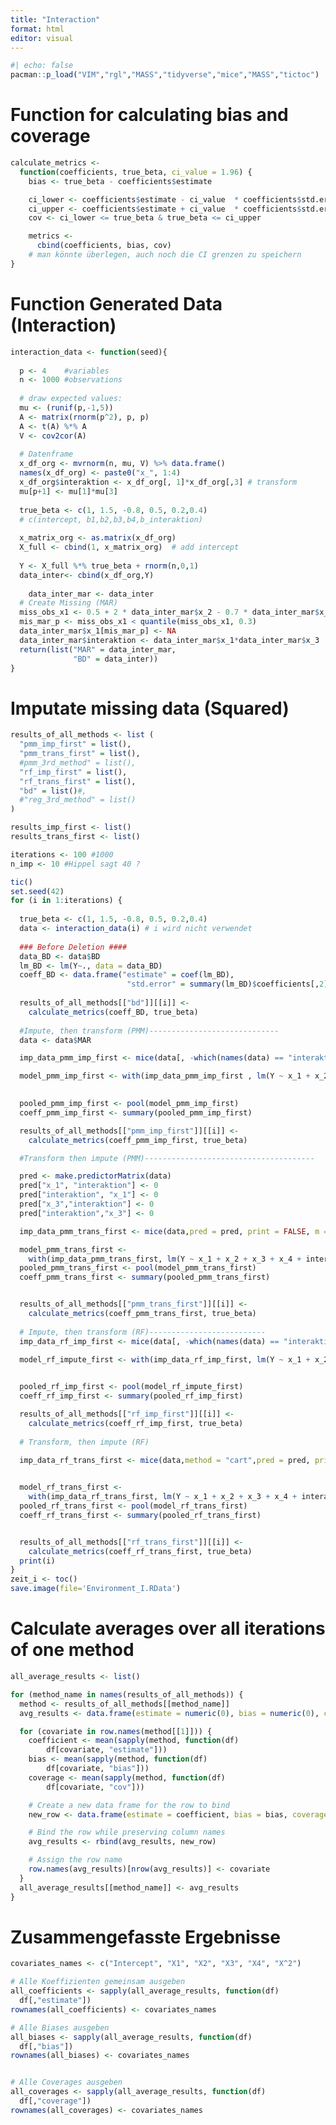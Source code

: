 ---
title: "Interaction"
format: html
editor: visual
---

```{r}
#| echo: false
pacman::p_load("VIM","rgl","MASS","tidyverse","mice","MASS","tictoc")
```

# Function for calculating bias and coverage

```{r}
calculate_metrics <-
  function(coefficients, true_beta, ci_value = 1.96) {
    bias <- true_beta - coefficients$estimate

    ci_lower <- coefficients$estimate - ci_value  * coefficients$std.error
    ci_upper <- coefficients$estimate + ci_value  * coefficients$std.error
    cov <- ci_lower <= true_beta & true_beta <= ci_upper

    metrics <-
      cbind(coefficients, bias, cov) 
    # man könnte überlegen, auch noch die CI grenzen zu speichern
}
```

# Function Generated Data (Interaction)

```{r}
interaction_data <- function(seed){
  
  p <- 4    #variables
  n <- 1000 #observations
  
  # draw expected values:
  mu <- (runif(p,-1,5))
  A <- matrix(rnorm(p^2), p, p)
  A <- t(A) %*% A             
  V <- cov2cor(A)           
  
  # Datenframe
  x_df_org <- mvrnorm(n, mu, V) %>% data.frame()
  names(x_df_org) <- paste0("x_", 1:4)
  x_df_org$interaktion <- x_df_org[, 1]*x_df_org[,3] # transform
  mu[p+1] <- mu[1]*mu[3]
  
  true_beta <- c(1, 1.5, -0.8, 0.5, 0.2,0.4)  
  # c(intercept, b1,b2,b3,b4,b_interaktion)
  
  x_matrix_org <- as.matrix(x_df_org)
  X_full <- cbind(1, x_matrix_org)  # add intercept
  
  Y <- X_full %*% true_beta + rnorm(n,0,1)
  data_inter<- cbind(x_df_org,Y)
  
    data_inter_mar <- data_inter
  # Create Missing (MAR)
  miss_obs_x1 <- 0.5 + 2 * data_inter_mar$x_2 - 0.7 * data_inter_mar$x_3 + rnorm(n, 0, 3)
  mis_mar_p <- miss_obs_x1 < quantile(miss_obs_x1, 0.3)
  data_inter_mar$x_1[mis_mar_p] <- NA
  data_inter_mar$interaktion <- data_inter_mar$x_1*data_inter_mar$x_3
  return(list("MAR" = data_inter_mar, 
              "BD" = data_inter))
}
```

# Imputate missing data (Squared)

```{r}
results_of_all_methods <- list (
  "pmm_imp_first" = list(),
  "pmm_trans_first" = list(),
  #pmm_3rd_method" = list(),
  "rf_imp_first" = list(),
  "rf_trans_first" = list(),
  "bd" = list()#,
  #"reg_3rd_method" = list()
)

results_imp_first <- list()
results_trans_first <- list()

iterations <- 100 #1000
n_imp <- 10 #Hippel sagt 40 ?

tic()
set.seed(42)
for (i in 1:iterations) {
  
  true_beta <- c(1, 1.5, -0.8, 0.5, 0.2,0.4) 
  data <- interaction_data(i) # i wird nicht verwendet
  
  ### Before Deletion ####
  data_BD <- data$BD
  lm_BD <- lm(Y~., data = data_BD)
  coeff_BD <- data.frame("estimate" = coef(lm_BD),
                          "std.error" = summary(lm_BD)$coefficients[,2])
  
  results_of_all_methods[["bd"]][[i]] <- 
    calculate_metrics(coeff_BD, true_beta)
  
  #Impute, then transform (PMM)-----------------------------
  data <- data$MAR

  imp_data_pmm_imp_first <- mice(data[, -which(names(data) == "interaktion")], m = n_imp, print = FALSE)

  model_pmm_imp_first <- with(imp_data_pmm_imp_first , lm(Y ~ x_1 + x_2 + x_3 + x_4 + x_1*x_3))

  
  pooled_pmm_imp_first <- pool(model_pmm_imp_first)
  coeff_pmm_imp_first <- summary(pooled_pmm_imp_first)

  results_of_all_methods[["pmm_imp_first"]][[i]] <-
    calculate_metrics(coeff_pmm_imp_first, true_beta)

  #Transform then impute (PMM)--------------------------------------

  pred <- make.predictorMatrix(data)
  pred["x_1", "interaktion"] <- 0
  pred["interaktion", "x_1"] <- 0
  pred["x_3","interaktion"] <- 0
  pred["interaktion","x_3"] <- 0

  imp_data_pmm_trans_first <- mice(data,pred = pred, print = FALSE, m = n_imp)

  model_pmm_trans_first <-
    with(imp_data_pmm_trans_first, lm(Y ~ x_1 + x_2 + x_3 + x_4 + interaktion))
  pooled_pmm_trans_first <- pool(model_pmm_trans_first)
  coeff_pmm_trans_first <- summary(pooled_pmm_trans_first)


  results_of_all_methods[["pmm_trans_first"]][[i]] <-
    calculate_metrics(coeff_pmm_trans_first, true_beta)
  
  # Impute, then transform (RF)--------------------------
  imp_data_rf_imp_first <- mice(data[, -which(names(data) == "interaktion")],method = "cart", m = n_imp, print = FALSE)

  model_rf_impute_first <- with(imp_data_rf_imp_first, lm(Y ~ x_1 + x_2 + x_3 + x_4 + x_1*x_3))

  
  pooled_rf_imp_first <- pool(model_rf_impute_first)
  coeff_rf_imp_first <- summary(pooled_rf_imp_first)

  results_of_all_methods[["rf_imp_first"]][[i]] <-
    calculate_metrics(coeff_rf_imp_first, true_beta)
  
  # Transform, then impute (RF)
  
  imp_data_rf_trans_first <- mice(data,method = "cart",pred = pred, print = FALSE, m = n_imp)


  model_rf_trans_first <-
    with(imp_data_rf_trans_first, lm(Y ~ x_1 + x_2 + x_3 + x_4 + interaktion))
  pooled_rf_trans_first <- pool(model_rf_trans_first)
  coeff_rf_trans_first <- summary(pooled_rf_trans_first)


  results_of_all_methods[["rf_trans_first"]][[i]] <-
    calculate_metrics(coeff_rf_trans_first, true_beta)
  print(i)
}
zeit_i <- toc()
save.image(file='Environment_I.RData')

```

# Calculate averages over all iterations of one method

```{r}

all_average_results <- list()

for (method_name in names(results_of_all_methods)) {
  method <- results_of_all_methods[[method_name]]
  avg_results <- data.frame(estimate = numeric(0), bias = numeric(0), coverage = numeric(0))

  for (covariate in row.names(method[[1]])) {
    coefficient <- mean(sapply(method, function(df)
        df[covariate, "estimate"]))
    bias <- mean(sapply(method, function(df)
        df[covariate, "bias"]))
    coverage <- mean(sapply(method, function(df)
        df[covariate, "cov"]))

    # Create a new data frame for the row to bind
    new_row <- data.frame(estimate = coefficient, bias = bias, coverage = coverage)

    # Bind the row while preserving column names
    avg_results <- rbind(avg_results, new_row)

    # Assign the row name
    row.names(avg_results)[nrow(avg_results)] <- covariate
  }
  all_average_results[[method_name]] <- avg_results
}

```

# Zusammengefasste Ergebnisse

```{r}
covariates_names <- c("Intercept", "X1", "X2", "X3", "X4", "X^2")

# Alle Koeffizienten gemeinsam ausgeben
all_coefficients <- sapply(all_average_results, function(df)
  df[,"estimate"])
rownames(all_coefficients) <- covariates_names

# Alle Biases ausgeben
all_biases <- sapply(all_average_results, function(df)
  df[,"bias"])
rownames(all_biases) <- covariates_names


# Alle Coverages ausgeben
all_coverages <- sapply(all_average_results, function(df)
  df[,"coverage"])
rownames(all_coverages) <- covariates_names

```

